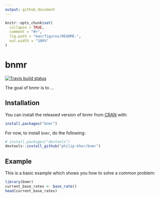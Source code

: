 ```yaml
---
output: github_document
---
```


<!-- README.md is generated from README.Rmd. Please edit that file -->

```r
knitr::opts_chunk$set(
  collapse = TRUE,
  comment = "#>",
  fig.path = "man/figures/README-",
  out.width = "100%"
)
```
# bnmr
<!-- badges: start -->
[![Travis build status](https://travis-ci.org/philip-khor/bnmr.svg?branch=master)](https://travis-ci.org/philip-khor/bnmr)
<!-- badges: end -->
  
The goal of bnmr is to ...

## Installation

You can install the released version of bnmr from [CRAN](https://CRAN.R-project.org) with:

``` r
install.packages("bnmr")
```

For now, to install `bnmr`, do the following:

```r
# install.packages("devtools")
devtools::install_github("philip-khor/bnmr")
```

## Example

This is a basic example which shows you how to solve a common problem:

```r
library(bnmr)
current_base_rates <- base_rate()
head(current_base_rates)
```
